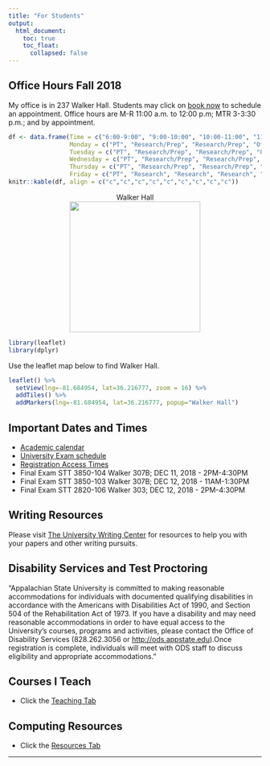 ```yaml
---
title: "For Students"
output: 
  html_document:
    toc: true
    toc_float:
      collapsed: false
---
```

## Office Hours <i class="fa fa-clock-o"></i> Fall 2018

My office is in 237 Walker Hall. Students may click on [book now](https://arnholtat.youcanbook.me/) to schedule an appointment. Office hours are M-R 11:00 a.m. to 12:00 p.m; MTR 3-3:30 p.m.; and by appointment. 

```r
df <- data.frame(Time = c("6:00-9:00", "9:00-10:00", "10:00-11:00", "11:00-12:00", "12:00-1:00", "1:00-2:00", "2:00-3:00", "3:00-3:30", "4:00-5:00"), 
                 Monday = c("PT", "Research/Prep", "Research/Prep", "Office hour", "Lunch", "STT 3850", "STT 3850", "Office Hour", "STT 2820"), 
                 Tuesday = c("PT", "Research/Prep", "Research/Prep", "Office hour", "Lunch", "STT 3850", "STT 3850", "Office Hour", "STT 2820"), 
                 Wednesday = c("PT", "Research/Prep", "Research/Prep", "Office hour", "Lunch", "STT 3850", "STT 3850", "Dept. Meeting", "STT 2820"), 
                 Thursday = c("PT", "Research/Prep", "Research/Prep", "Office hour", "Lunch", "STT 3850", "STT 3850", "Office Hour", "STT 2820"), 
                 Friday = c("PT", "Research", "Research", "Research", "Lunch","Research", "Research","Research", "Research"))
knitr::kable(df, align = c("c","c","c","c","c","c","c","c","c"))
```


<center>
<figure>
<figcaption> Walker Hall </figcaption>
<img src="./images/walkerhall.jpg" caption="Walker Hall" width = 260>
</figure>
</center>

```r
library(leaflet)
library(dplyr)
```

Use the leaflet map below to find Walker Hall. 

```r
leaflet() %>%
  setView(lng=-81.684954, lat=36.216777, zoom = 16) %>% 
  addTiles() %>%
  addMarkers(lng=-81.684954, lat=36.216777, popup="Walker Hall") 
```

## Important Dates and Times

- [Academic calendar](https://registrar.appstate.edu/calendars-schedules/academic-calendar) <i class="fa fa-calendar"></i>
- [University Exam schedule](https://registrar.appstate.edu/calendars-schedules/exam-schedule-0)
- [Registration Access Times](https://registrar.appstate.edu/students/registration-classes/early-registration-access)
- Final Exam STT 3850-104 Walker 307B; DEC 11, 2018 - 2PM-4:30PM
- Final Exam STT 3850-103 Walker 307B; DEC 12, 2018 - 11AM-1:30PM
- Final Exam STT 2820-106 Walker 303; DEC 12, 2018 - 2PM-4:30PM

## Writing Resources

Please visit [The University Writing Center](http://writingcenter.appstate.edu/) for resources to help you with your papers and other writing pursuits.



## Disability Services and Test Proctoring 


"Appalachian State University is committed to making reasonable accommodations for individuals with documented qualifying disabilities in accordance with the Americans with Disabilities Act of 1990, and Section 504 of the Rehabilitation Act of 1973. If you have a disability and may need reasonable accommodations in order to have equal access to the University's courses, programs and activities, please contact the Office of Disability Services (828.262.3056 or <http://ods.appstate.edu>).Once registration is complete, individuals will meet with ODS staff to discuss eligibility and appropriate accommodations."

## Courses I Teach

* Click the [Teaching Tab](teaching.html)

## Computing Resources

* Click the [Resources Tab](resources.html)

* * *